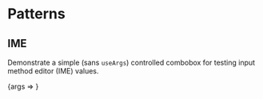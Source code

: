 
<Meta title="Packages/Combobox/[patterns]" />

# Patterns

## IME

Demonstrate a simple (sans `useArgs`) controlled combobox for testing input
method editor (IME) values.

<Canvas>
  <Story name="IME">{args => <IMEStory {...args} />}</Story>
</Canvas>
